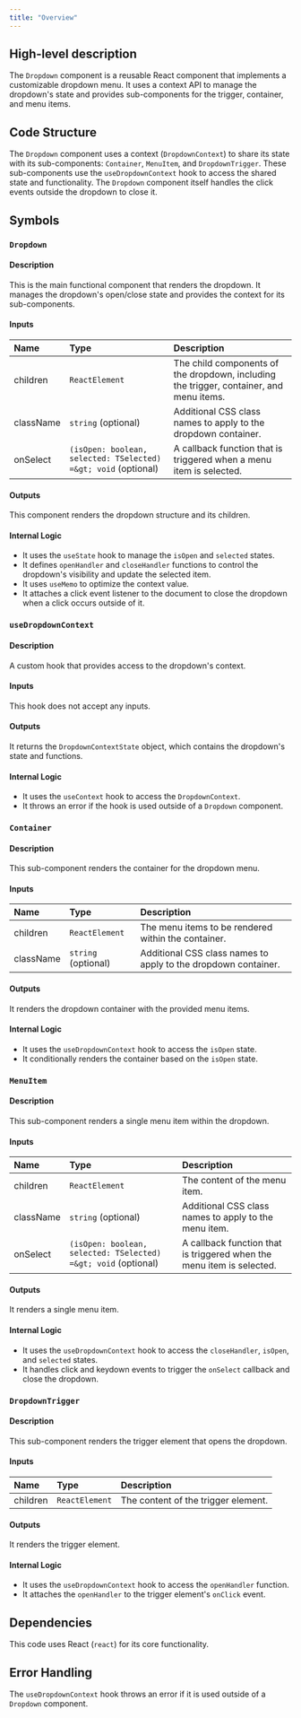 ```yaml
---
title: "Overview"
---
```


## High-level description
The `Dropdown` component is a reusable React component that implements a customizable dropdown menu. It uses a context API to manage the dropdown's state and provides sub-components for the trigger, container, and menu items.

## Code Structure
The `Dropdown` component uses a context (`DropdownContext`) to share its state with its sub-components: `Container`, `MenuItem`, and `DropdownTrigger`. These sub-components use the `useDropdownContext` hook to access the shared state and functionality. The `Dropdown` component itself handles the click events outside the dropdown to close it.

## Symbols

### `Dropdown`
#### Description
This is the main functional component that renders the dropdown. It manages the dropdown's open/close state and provides the context for its sub-components.

#### Inputs
| Name | Type | Description |
|:-----|:-----|:------------|
| children | `ReactElement` | The child components of the dropdown, including the trigger, container, and menu items. |
| className | `string` (optional) | Additional CSS class names to apply to the dropdown container. |
| onSelect | `(isOpen: boolean, selected: TSelected) =&gt; void` (optional) | A callback function that is triggered when a menu item is selected. |

#### Outputs
This component renders the dropdown structure and its children.

#### Internal Logic
- It uses the `useState` hook to manage the `isOpen` and `selected` states.
- It defines `openHandler` and `closeHandler` functions to control the dropdown's visibility and update the selected item.
- It uses `useMemo` to optimize the context value.
- It attaches a click event listener to the document to close the dropdown when a click occurs outside of it.

### `useDropdownContext`
#### Description
A custom hook that provides access to the dropdown's context.

#### Inputs
This hook does not accept any inputs.

#### Outputs
It returns the `DropdownContextState` object, which contains the dropdown's state and functions.

#### Internal Logic
- It uses the `useContext` hook to access the `DropdownContext`.
- It throws an error if the hook is used outside of a `Dropdown` component.

### `Container`
#### Description
This sub-component renders the container for the dropdown menu.

#### Inputs
| Name | Type | Description |
|:-----|:-----|:------------|
| children | `ReactElement` | The menu items to be rendered within the container. |
| className | `string` (optional) | Additional CSS class names to apply to the dropdown container. |

#### Outputs
It renders the dropdown container with the provided menu items.

#### Internal Logic
- It uses the `useDropdownContext` hook to access the `isOpen` state.
- It conditionally renders the container based on the `isOpen` state.

### `MenuItem`
#### Description
This sub-component renders a single menu item within the dropdown.

#### Inputs
| Name | Type | Description |
|:-----|:-----|:------------|
| children | `ReactElement` | The content of the menu item. |
| className | `string` (optional) | Additional CSS class names to apply to the menu item. |
| onSelect | `(isOpen: boolean, selected: TSelected) =&gt; void` (optional) | A callback function that is triggered when the menu item is selected. |

#### Outputs
It renders a single menu item.

#### Internal Logic
- It uses the `useDropdownContext` hook to access the `closeHandler`, `isOpen`, and `selected` states.
- It handles click and keydown events to trigger the `onSelect` callback and close the dropdown.

### `DropdownTrigger`
#### Description
This sub-component renders the trigger element that opens the dropdown.

#### Inputs
| Name | Type | Description |
|:-----|:-----|:------------|
| children | `ReactElement` | The content of the trigger element. |

#### Outputs
It renders the trigger element.

#### Internal Logic
- It uses the `useDropdownContext` hook to access the `openHandler` function.
- It attaches the `openHandler` to the trigger element's `onClick` event.

## Dependencies
This code uses React (`react`) for its core functionality.

## Error Handling
The `useDropdownContext` hook throws an error if it is used outside of a `Dropdown` component.
